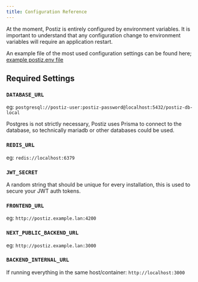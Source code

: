 ```yaml
---
title: Configuration Reference
---
```


At the moment, Postiz is entirely configured by environment variables. It is 
important to understand that any configuration change to environment variables
will require an application restart.

An example file of the most used configuration settings can be found here; [example postiz.env file](https://raw.githubusercontent.com/gitroomhq/postiz-app/main/.env.example)

## Required Settings

### `DATABASE_URL`

eg: `postgresql://postiz-user:postiz-password@localhost:5432/postiz-db-local`

Postgres is not strictly necessary, Postiz uses Prisma to connect to the database, so technically mariadb or other databases could be used.

### `REDIS_URL`

eg: `redis://localhost:6379`

### `JWT_SECRET`

A random string that should be unique for every installation, this is used to secure your JWT auth tokens.

### `FRONTEND_URL`

eg: `http://postiz.example.lan:4200`

### `NEXT_PUBLIC_BACKEND_URL`

eg: `http://postiz.example.lan:3000`

### `BACKEND_INTERNAL_URL`

If running everything in the same host/container: `http://localhost:3000`


